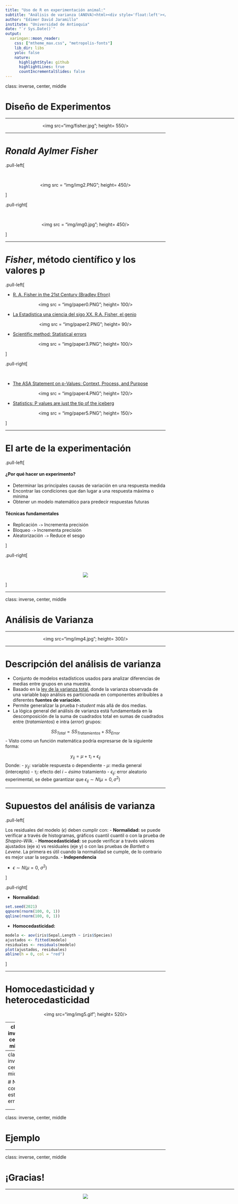 ---
title: "Uso de R en experimentación animal:"
subtitle: "Análisis de varianza (ANOVA)<html><div style='float:left'></div><hr color='#EB811B' size=1px width=800px></html>"
author: "Edimer David Jaramillo"
institute: "Universidad de Antioquia"
date: "`r Sys.Date()`"
output:
  xaringan::moon_reader:
    css: ["mtheme_max.css", "metropolis-fonts"]
    lib_dir: libs
    yolo: false
    nature:
      highlightStyle: github
      highlightLines: true
      countIncrementalSlides: false
---

class: inverse, center, middle

# Diseño de Experimentos
<html><div style='float:left'></div><hr color='#EB811B' size=1px width=720px></html> 

<center>
<img src="img/fisher.jpg"; height= 550/>
</center>

---

# *Ronald Aylmer Fisher*

.pull-left[

<br>


<center>
<img src = "img/img2.PNG"; height= 450/>
</center>

]

.pull-right[

<br>


<center>
<img src = "img/img0.jpg"; height= 450/>
</center>


]

---

# *Fisher*, método científico y los valores p

.pull-left[

- [R. A. Fisher in the 21st Century (Bradley Efron)](https://projecteuclid.org/download/pdf_1/euclid.ss/1028905930)

<center>
<img src = "img/paper0.PNG"; height= 100/>
</center>

- [La Estadística una ciencia del sigo XX. R.A. Fisher, el genio](https://revistas.unal.edu.co/index.php/estad/article/view/28348/28693)

<center>
<img src = "img/paper2.PNG"; height= 90/>
</center>


- [Scientific method: Statistical errors](https://www.nature.com/news/scientific-method-statistical-errors-1.14700)

<center>
<img src = "img/paper3.PNG"; height= 100/>
</center>

]

.pull-right[

<br>

- [The ASA Statement on p-Values: Context, Process, and Purpose](https://www.tandfonline.com/doi/full/10.1080/00031305.2016.1154108)

<center>
<img src = "img/paper4.PNG"; height= 120/>
</center>

- [Statistics: P values are just the tip of the iceberg](https://www.nature.com/news/statistics-p-values-are-just-the-tip-of-the-iceberg-1.17412)

<center>
<img src = "img/paper5.PNG"; height= 150/>
</center>


]

---

# El arte de la experimentación

.pull-left[ 

#### ¿Por qué hacer un experimento?

- Determinar las principales causas de variación en una respuesta medida
- Encontrar las condiciones que dan lugar a una respuesta máxima o mínima
- Obtener un modelo matemático para predecir respuestas futuras

#### Técnicas fundamentales

- Replicación `->`  Incrementa precisión
- Bloqueo `->` Incrementa precisión
- Aleatorización `->` Reduce el sesgo

]

.pull-right[

<br>

<center>
<img src = "https://media.springernature.com/w306/springer-static/cover-hires/book/978-3-319-52250-0"/>
</center>


]

---

class: inverse, center, middle

# Análisis de Varianza
<html><div style='float:left'></div><hr color='#EB811B' size=1px width=720px></html> 

<center>
<img src="img/img4.jpg"; height= 300/>
</center>

---

# Descripción del análisis de varianza

- Conjunto de modelos estadísticos usados para analizar diferencias de medias entre grupos en una muestra.
- Basado en la [ley de la varianza total](https://en.wikipedia.org/wiki/Law_of_total_variance), donde la varianza observada de una variable bajo análisis es particionada en componentes atribuibles a diferentes **fuentes de variación**.
- Permite generalizar la prueba *t-student* más allá de dos medias.
- La lógica general del análisis de varianza está fundamentada en la descomposición de la suma de cuadrados total en sumas de cuadrados entre (*tratamientos*) e intra (*error*) grupos:

$$SS_{Total} = SS_{Tratamientos} + SS_{Error}$$
- Visto como un función matemática podría expresarse de la siguiente forma:

$$y_{ij} = \mu + \tau_i + \epsilon_{ij}$$
Donde:
- $y_{ij}$: variable respuesta o dependiente
- $\mu$: media general (intercepto)
- $\tau_i$: efecto del $i-ésimo$ tratamiento
- $\epsilon_{ij}$: error aleatorio experimental, se debe garantizar que $\epsilon_{ij} \sim N(\mu=0,\sigma^2)$

---

# Supuestos del análisis de varianza

.pull-left[

Los residuales del modelo $(\epsilon)$ deben cumplir con:
- **Normalidad:** se puede verificar a través de histogramas, gráficos cuantil cuantil o con la prueba de *Shapiro-Wilk*.
- **Homocedasticidad:** se puede verificar a través valores ajustados (eje x) vs residuales (eje y) o con las pruebas de *Bartlett* o *Levene*. La primera es útil cuando la normalidad se cumple, de lo contrario es mejor usar la segunda.
- **Independencia**

- $\epsilon \sim N(\mu=0,\ \sigma^2)$

]

.pull-right[

- **Normalidad:**

```{r, echo=FALSE, fig.height=4}
set.seed(2021)
qqnorm(rnorm(100, 0, 1))
qqline(rnorm(100, 0, 1))
```

- **Homocedasticidad:**

```{r, echo = FALSE, fig.height=4}
modelo <- aov(iris$Sepal.Length ~ iris$Species)
ajustados <- fitted(modelo)
residuales <- residuals(modelo)
plot(ajustados, residuales)
abline(h = 0, col = "red")
```

]

---

# Homocedasticidad y heterocedasticidad

<center>
<img src="img/img5.gif"; height= 520/>
</center>

---
class: inverse, center, middle

# No olvidar que...

<html><div style='float:left'></div><hr color='#EB811B' size=1px width=720px></html> 

<center>
<img src="img/img1.jpg"; height= 350/>
</center>

---
class: inverse, center, middle

# No cometer este error...

<html><div style='float:left'></div><hr color='#EB811B' size=1px width=720px></html> 

<center>
<img src="img/img3.jpg"; height= 350/>
</center>

---
class: inverse, center, middle

# Ejemplo

---
class: inverse, center, middle

# ¡Gracias!

<html><div style='float:left'></div><hr color='#EB811B' size=1px width=720px></html> 

<center>
<img src="img/gracias.gif"/>
</center>

